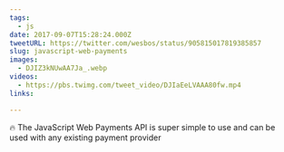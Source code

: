 ```yaml
---
tags:
  - js
date: 2017-09-07T15:28:24.000Z
tweetURL: https://twitter.com/wesbos/status/905815017819385857
slug: javascript-web-payments
images:
  - DJIZ3kNUwAA7Ja_.webp
videos:
  - https://pbs.twimg.com/tweet_video/DJIaEeLVAAA80fw.mp4
links:

---
```

🔥 The JavaScript Web Payments API is super simple to use and can be used with any existing payment provider
